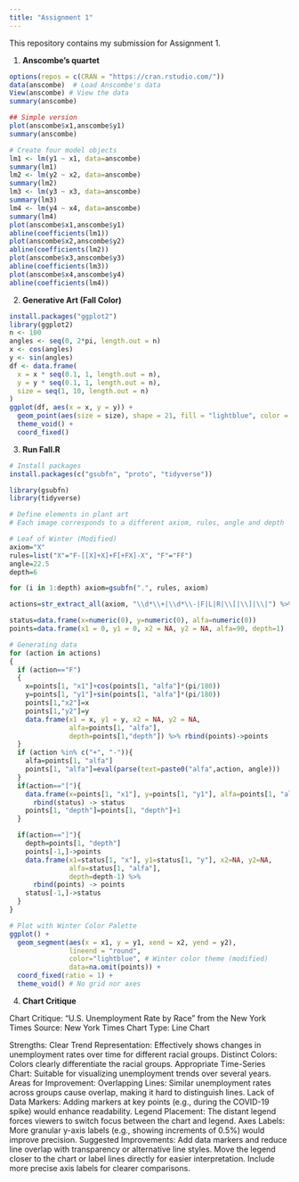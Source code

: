 ---
title: "Assignment 1"
---

This repository contains my submission for Assignment 1.

1.  **Anscombe’s quartet**

```{r}
options(repos = c(CRAN = "https://cran.rstudio.com/"))
data(anscombe)  # Load Anscombe's data
View(anscombe) # View the data
summary(anscombe)

## Simple version
plot(anscombe$x1,anscombe$y1)
summary(anscombe)

# Create four model objects
lm1 <- lm(y1 ~ x1, data=anscombe)
summary(lm1)
lm2 <- lm(y2 ~ x2, data=anscombe)
summary(lm2)
lm3 <- lm(y3 ~ x3, data=anscombe)
summary(lm3)
lm4 <- lm(y4 ~ x4, data=anscombe)
summary(lm4)
plot(anscombe$x1,anscombe$y1)
abline(coefficients(lm1))
plot(anscombe$x2,anscombe$y2)
abline(coefficients(lm2))
plot(anscombe$x3,anscombe$y3)
abline(coefficients(lm3))
plot(anscombe$x4,anscombe$y4)
abline(coefficients(lm4))
```

2.  **Generative Art (Fall Color)**

```{r}
install.packages("ggplot2")
library(ggplot2)
n <- 100
angles <- seq(0, 2*pi, length.out = n)
x <- cos(angles)
y <- sin(angles)
df <- data.frame(
  x = x * seq(0.1, 1, length.out = n),
  y = y * seq(0.1, 1, length.out = n),
  size = seq(1, 10, length.out = n)
)
ggplot(df, aes(x = x, y = y)) +
  geom_point(aes(size = size), shape = 21, fill = "lightblue", color = "black", alpha = 0.6) +
  theme_void() + 
  coord_fixed()

```

3.  **Run Fall.R**

```{r}
# Install packages
install.packages(c("gsubfn", "proto", "tidyverse"))

library(gsubfn)
library(tidyverse)

# Define elements in plant art
# Each image corresponds to a different axiom, rules, angle and depth

# Leaf of Winter (Modified)
axiom="X"
rules=list("X"="F-[[X]+X]+F[+FX]-X", "F"="FF")
angle=22.5
depth=6

for (i in 1:depth) axiom=gsubfn(".", rules, axiom)

actions=str_extract_all(axiom, "\\d*\\+|\\d*\\-|F|L|R|\\[|\\]|\\|") %>% unlist

status=data.frame(x=numeric(0), y=numeric(0), alfa=numeric(0))
points=data.frame(x1 = 0, y1 = 0, x2 = NA, y2 = NA, alfa=90, depth=1)

# Generating data
for (action in actions)
{
  if (action=="F")
  {
    x=points[1, "x1"]+cos(points[1, "alfa"]*(pi/180))
    y=points[1, "y1"]+sin(points[1, "alfa"]*(pi/180))
    points[1,"x2"]=x
    points[1,"y2"]=y
    data.frame(x1 = x, y1 = y, x2 = NA, y2 = NA,
               alfa=points[1, "alfa"],
               depth=points[1,"depth"]) %>% rbind(points)->points
  }
  if (action %in% c("+", "-")){
    alfa=points[1, "alfa"]
    points[1, "alfa"]=eval(parse(text=paste0("alfa",action, angle)))
  }
  if(action=="["){
    data.frame(x=points[1, "x1"], y=points[1, "y1"], alfa=points[1, "alfa"]) %>%
      rbind(status) -> status
    points[1, "depth"]=points[1, "depth"]+1
  }

  if(action=="]"){
    depth=points[1, "depth"]
    points[-1,]->points
    data.frame(x1=status[1, "x"], y1=status[1, "y"], x2=NA, y2=NA,
               alfa=status[1, "alfa"],
               depth=depth-1) %>%
      rbind(points) -> points
    status[-1,]->status
  }
}

# Plot with Winter Color Palette
ggplot() +
  geom_segment(aes(x = x1, y = y1, xend = x2, yend = y2),
               lineend = "round",
               color="lightblue", # Winter color theme (modified)
               data=na.omit(points)) +
  coord_fixed(ratio = 1) +
  theme_void() # No grid nor axes
```

4.  **Chart Critique**

Chart Critique: "U.S. Unemployment Rate by Race" from the New York Times Source: New York Times Chart Type: Line Chart

Strengths: Clear Trend Representation: Effectively shows changes in unemployment rates over time for different racial groups. Distinct Colors: Colors clearly differentiate the racial groups. Appropriate Time-Series Chart: Suitable for visualizing unemployment trends over several years. Areas for Improvement: Overlapping Lines: Similar unemployment rates across groups cause overlap, making it hard to distinguish lines. Lack of Data Markers: Adding markers at key points (e.g., during the COVID-19 spike) would enhance readability. Legend Placement: The distant legend forces viewers to switch focus between the chart and legend. Axes Labels: More granular y-axis labels (e.g., showing increments of 0.5%) would improve precision. Suggested Improvements: Add data markers and reduce line overlap with transparency or alternative line styles. Move the legend closer to the chart or label lines directly for easier interpretation. Include more precise axis labels for clearer comparisons.

